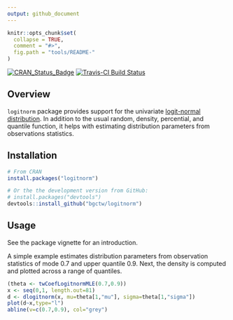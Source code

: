 ```yaml
---
output: github_document
---
```


<!-- 
README.md is generated from README.Rmd. Please edit that file
knitr::knit("README.Rmd") 
-->


```r
knitr::opts_chunk$set(
  collapse = TRUE,
  comment = "#>",
  fig.path = "tools/README-"
)
```

[![CRAN_Status_Badge](http://www.r-pkg.org/badges/version/logitnorm)](http://cran.r-project.org/package=logitnorm)
[![Travis-CI Build Status](https://travis-ci.org/bgctw/logitnorm.svg?branch=master)](https://travis-ci.org/bgctw/logitnorm)


## Overview

`logitnorm` package provides support for the univariate
[logit-normal
distribution](https://en.wikipedia.org/wiki/Logit-normal_distribution). In
addition to the usual random, density, percential, and quantile function, it
helps with estimating distribution parameters from observations statistics.

## Installation

```r
# From CRAN
install.packages("logitnorm")

# Or the the development version from GitHub:
# install.packages("devtools")
devtools::install_github("bgctw/logitnorm")
```

## Usage

See the package vignette for an introduction.

A simple example estimates distribution parameters from observation
statistics of mode 0.7 and upper quantile 0.9. Next, the density is
computed and plotted across a range of quantiles.
 
```r
(theta <- twCoefLogitnormMLE(0.7,0.9))
x <- seq(0,1, length.out=81) 
d <- dlogitnorm(x, mu=theta[1,"mu"], sigma=theta[1,"sigma"])
plot(d~x,type="l")
abline(v=c(0.7,0.9), col="grey")
```
